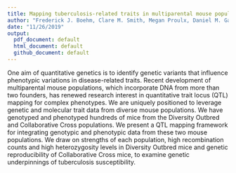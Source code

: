```yaml
---
title: Mapping tuberculosis-related traits in multiparental mouse populations
author: "Frederick J. Boehm, Clare M. Smith, Megan Proulx, Daniel M. Gatti, Michael Kiritsy, Sherry Kurtz, Karen Elkins, Gillian Beamer, Christopher M. Sassetti"
date: "11/26/2019"
output:
  pdf_document: default
  html_document: default
  github_document: default
---
```


One aim of quantitative genetics is to identify genetic variants that influence 
phenotypic variations in disease-related traits. 
Recent development of multiparental mouse populations, 
which incorporate DNA from more than two founders,
has renewed research interest in quantitative
trait locus (QTL) mapping for complex phenotypes. We are 
uniquely positioned to leverage genetic and molecular trait data from diverse 
mouse populations. We have genotyped and phenotyped hundreds 
of mice from the Diversity Outbred and Collaborative Cross populations. We 
present a QTL mapping framework for integrating genotypic and phenotypic data 
from these two mouse populations. We draw on strengths of each 
population, high recombination counts and high heterozygosity levels in Diversity 
Outbred mice and genetic reproducibility of Collaborative Cross mice, to 
examine genetic underpinnings of tuberculosis susceptibility.


